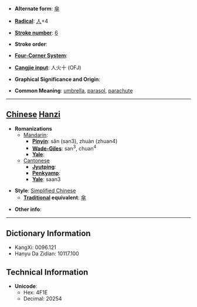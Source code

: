 * '''Alternate form''': [[傘]]

* '''[[Wiktionary:Chinese radical index| Radical]]''': [[Wiktionary:Chinese radical index 人|人]]+4

* '''[[Wiktionary:Chinese total strokes index|Stroke number]]''': [[Wiktionary:Chinese total strokes index 6|6]]

* '''Stroke order''': 

* '''[[Wiktionary:Chinese four corner index|Four-Corner System]]''': 

* '''[[Wiktionary:Chinese Cangjie index|Cangjie input]]''': 人火十 (OFJ)

* '''Graphical Significance and Origin''': 

* '''Common Meaning''': [[umbrella]], [[parasol]], [[parachute]]

----

== [[Chinese]] [[Hanzi]] ==

* '''Romanizations'''
** [[Mandarin]]:
*** '''[[Pinyin]]''': sǎn (san3), zhuàn (zhuan4)
*** '''[[Wade-Giles]]''': san<sup>3</sup>, chuan<sup>4</sup>
*** '''[[Yale]]''': 
**[[Cantonese]]
***'''[[Jyutping]]''':
***'''[[Penkyamp]]''': 
***'''[[Yale]]''': saan3

* '''Style''': [[Simplified Chinese]] 
** '''[[Traditional Chinese|Traditional]] equivalent''': [[傘]]

* '''Other info''': 

----

== Dictionary Information ==

* KangXi: 0096.121
* Hanyu Da Zidian: 10117.100

== Technical Information ==

* '''Unicode''':
** Hex: 4F1E
** Decimal: 20254